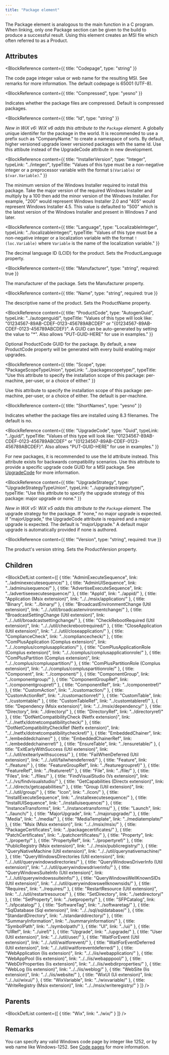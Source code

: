 ```yaml
---
title: "Package element"
---
```



The Package element is analogous to the main function in a C program. When linking, only one Package section
 can be given to the build to produce a successful result. Using this element creates an MSI file which often
 referred to as a Product.


## Attributes

<BlockWrapper>

  <BlockReference
    content={{
      title: "Codepage",
      type: "string"
    }}
  >
  The code page integer value or web name for the resulting MSI. See remarks for more information.
   The default codepage is 65001 (UTF-8).
  </BlockReference>

  <BlockReference
    content={{
      title: "Compressed",
      type: "yesno"
    }}
  >
  Indicates whether the package files are compressed. Default is compressed packages.
  </BlockReference>

  <BlockReference
    content={{
      title: "Id",
      type: "string"
    }}
  >
  _New in WiX v6: WiX v6 adds this attribute to the `Package` element._
   A globally unique identiifer for the package in the world. It is recommended to use a prefix such as "CompanyName." to
   create a namespace of sorts. By default, higher versioned upgrade lower versioned packages with the same Id. Use this
   attibute instead of the UpgradeCode attribute in new development.
  </BlockReference>

  <BlockReference
    content={{
      title: "InstallerVersion",
      type: "Integer",
      typeLink: "../integer/",
      typeTitle: "Values of this type must be a non-negative integer or a preprocessor variable with the format `$(Variable)` or `$(var.Variable)`."
    }}
  >
  The minimum version of the Windows Installer required to install this package. Take the major version of the required Windows Installer
   and multiply by a 100 then add the minor version of the Windows Installer. For example, "200" would represent Windows Installer 2.0 and
   "405" would represent Windows Installer 4.5. This value is defaulted to "500" which is the latest version of the Windows Installer and
   present in Windows 7 and later.
  </BlockReference>

  <BlockReference
    content={{
      title: "Language",
      type: "LocalizableInteger",
      typeLink: "../localizableinteger/",
      typeTitle: "Values of this type must be a non-negative integer or a localization variable with the format `!(loc.Variable)` where `Variable` is the name of the localization variable."
    }}
  >
  The decimal language ID (LCID) for the product. Sets the ProductLanguage property.
  </BlockReference>

  <BlockReference
    content={{
      title: "Manufacturer",
      type: "string",
      required: true
    }}
  >
  The manufacturer of the package. Sets the Manufacturer property.
  </BlockReference>

  <BlockReference
    content={{
      title: "Name",
      type: "string",
      required: true
    }}
  >
  The descriptive name of the product. Sets the ProductName property.
  </BlockReference>

  <BlockReference
    content={{
      title: "ProductCode",
      type: "AutogenGuid",
      typeLink: "../autogenguid/",
      typeTitle: "Values of this type will look like: \"01234567-89AB-CDEF-0123-456789ABCDEF\" or \"{01234567-89AB-CDEF-0123-456789ABCDEF}\". A GUID can be auto-generated by setting the value to \"*\". Also allows \"PUT-GUID-HERE\" for use in examples."
    }}
  >
  Optional ProductCode GUID for the package. By default, a new ProductCode property will be
   generated with every build enabling major upgrades.
  </BlockReference>

  <BlockReference
    content={{
      title: "Scope",
      type: "PackageScopeTypeUnion",
      typeLink: "../packagescopetype/",
      typeTitle: "Use this attribute to specify the installation scope of this package: per-machine, per-user, or a choice of either."
    }}
  >
  Use this attribute to specify the installation scope of this package: per-machine, per-user, or a choice of either. The default is per-machine.
  </BlockReference>

  <BlockReference
    content={{
      title: "ShortNames",
      type: "yesno"
    }}
  >
  Indicates whether the package files are installed using 8.3 filenames. The default is no.
  </BlockReference>

  <BlockReference
    content={{
      title: "UpgradeCode",
      type: "Guid",
      typeLink: "../guid/",
      typeTitle: "Values of this type will look like: \"01234567-89AB-CDEF-0123-456789ABCDEF\" or \"{01234567-89AB-CDEF-0123-456789ABCDEF}\". Also allows \"PUT-GUID-HERE\" for use in examples."
    }}
  >
  For new packages, it is recommended to use the Id attribute instead. This attribute exists for
   backwards compatibility scenarios. Use this attribute to provide a specific upgrade code GUID
   for a MSI package. See [UpgradeCode](https://learn.microsoft.com/en-us/windows/win32/msi/upgradecode) for more information.
  </BlockReference>

  <BlockReference
    content={{
      title: "UpgradeStrategy",
      type: "UpgradeStrategyTypeUnion",
      typeLink: "../upgradestrategytype/",
      typeTitle: "Use this attribute to specify the upgrade strategy of this package: major upgrade or none."
    }}
  >
  _New in WiX v5: WiX v5 adds this attribute to the `Package` element._
   The upgrade strategy for the package. If "none," no major upgrade is expected.
   If "majorUpgrade," the UpgradeCode attribute is required and a major upgrade is expected.
   The default is "majorUpgrade."
   A default major upgrade is automatically provided if none is authored.
  </BlockReference>

  <BlockReference
    content={{
      title: "Version",
      type: "string",
      required: true
    }}
  >
  The product's version string. Sets the ProductVersion property.
  </BlockReference>

</BlockWrapper>

## Children

<BlockDefList content={[
    {
      title: "AdminExecuteSequence",
      link: "../adminexecutesequence/"
    },
    {
      title: "AdminUISequence",
      link: "../adminuisequence/"
    },
    {
      title: "AdvertiseExecuteSequence",
      link: "../advertiseexecutesequence/"
    },
    {
      title: "AppId",
      link: "../appid/"
    },
    {
      title: "Application (Msix extension)",
      link: "../../msix/application/"
    },
    {
      title: "Binary",
      link: "../binary/"
    },
    {
      title: "BroadcastEnvironmentChange (Util extension)",
      link: "../../util/broadcastenvironmentchange/"
    },
    {
      title: "BroadcastSettingChange (Util extension)",
      link: "../../util/broadcastsettingchange/"
    },
    {
      title: "CheckRebootRequired (Util extension)",
      link: "../../util/checkrebootrequired/"
    },
    {
      title: "CloseApplication (Util extension)",
      link: "../../util/closeapplication/"
    },
    {
      title: "ComplianceCheck",
      link: "../compliancecheck/"
    },
    {
      title: "ComPlusApplication (Complus extension)",
      link: "../../complus/complusapplication/"
    },
    {
      title: "ComPlusApplicationRole (Complus extension)",
      link: "../../complus/complusapplicationrole/"
    },
    {
      title: "ComPlusPartition (Complus extension)",
      link: "../../complus/compluspartition/"
    },
    {
      title: "ComPlusPartitionRole (Complus extension)",
      link: "../../complus/compluspartitionrole/"
    },
    {
      title: "Component",
      link: "../component/"
    },
    {
      title: "ComponentGroup",
      link: "../componentgroup/"
    },
    {
      title: "ComponentGroupRef",
      link: "../componentgroupref/"
    },
    {
      title: "ComponentRef",
      link: "../componentref/"
    },
    {
      title: "CustomAction",
      link: "../customaction/"
    },
    {
      title: "CustomActionRef",
      link: "../customactionref/"
    },
    {
      title: "CustomTable",
      link: "../customtable/"
    },
    {
      title: "CustomTableRef",
      link: "../customtableref/"
    },
    {
      title: "Dependency (Msix extension)",
      link: "../../msix/dependency/"
    },
    {
      title: "Directory",
      link: "../directory/"
    },
    {
      title: "DirectoryRef",
      link: "../directoryref/"
    },
    {
      title: "DotNetCompatibilityCheck (Netfx extension)",
      link: "../../netfx/dotnetcompatibilitycheck/"
    },
    {
      title: "DotNetCompatibilityCheckRef (Netfx extension)",
      link: "../../netfx/dotnetcompatibilitycheckref/"
    },
    {
      title: "EmbeddedChainer",
      link: "../embeddedchainer/"
    },
    {
      title: "EmbeddedChainerRef",
      link: "../embeddedchainerref/"
    },
    {
      title: "EnsureTable",
      link: "../ensuretable/"
    },
    {
      title: "ExitEarlyWithSuccess (Util extension)",
      link: "../../util/exitearlywithsuccess/"
    },
    {
      title: "FailWhenDeferred (Util extension)",
      link: "../../util/failwhendeferred/"
    },
    {
      title: "Feature",
      link: "../feature/"
    },
    {
      title: "FeatureGroupRef",
      link: "../featuregroupref/"
    },
    {
      title: "FeatureRef",
      link: "../featureref/"
    },
    {
      title: "File",
      link: "../file/"
    },
    {
      title: "Files",
      link: "../files/"
    },
    {
      title: "FindVisualStudio (Vs extension)",
      link: "../../vs/findvisualstudio/"
    },
    {
      title: "GetCapabilities (Directx extension)",
      link: "../../directx/getcapabilities/"
    },
    {
      title: "Group (Util extension)",
      link: "../../util/group/"
    },
    {
      title: "Icon",
      link: "../icon/"
    },
    {
      title: "InstallExecuteSequence",
      link: "../installexecutesequence/"
    },
    {
      title: "InstallUISequence",
      link: "../installuisequence/"
    },
    {
      title: "InstanceTransforms",
      link: "../instancetransforms/"
    },
    {
      title: "Launch",
      link: "../launch/"
    },
    {
      title: "MajorUpgrade",
      link: "../majorupgrade/"
    },
    {
      title: "Media",
      link: "../media/"
    },
    {
      title: "MediaTemplate",
      link: "../mediatemplate/"
    },
    {
      title: "Msix (Msix extension)",
      link: "../../msix/msix/"
    },
    {
      title: "PackageCertificates",
      link: "../packagecertificates/"
    },
    {
      title: "PatchCertificates",
      link: "../patchcertificates/"
    },
    {
      title: "Property",
      link: "../property/"
    },
    {
      title: "PropertyRef",
      link: "../propertyref/"
    },
    {
      title: "PublicRegistry (Msix extension)",
      link: "../../msix/publicregistry/"
    },
    {
      title: "QueryNativeMachine (Util extension)",
      link: "../../util/querynativemachine/"
    },
    {
      title: "QueryWindowsDirectories (Util extension)",
      link: "../../util/querywindowsdirectories/"
    },
    {
      title: "QueryWindowsDriverInfo (Util extension)",
      link: "../../util/querywindowsdriverinfo/"
    },
    {
      title: "QueryWindowsSuiteInfo (Util extension)",
      link: "../../util/querywindowssuiteinfo/"
    },
    {
      title: "QueryWindowsWellKnownSIDs (Util extension)",
      link: "../../util/querywindowswellknownsids/"
    },
    {
      title: "Requires",
      link: "../requires/"
    },
    {
      title: "RestartResource (Util extension)",
      link: "../../util/restartresource/"
    },
    {
      title: "SetDirectory",
      link: "../setdirectory/"
    },
    {
      title: "SetProperty",
      link: "../setproperty/"
    },
    {
      title: "SFPCatalog",
      link: "../sfpcatalog/"
    },
    {
      title: "SoftwareTag",
      link: "../softwaretag/"
    },
    {
      title: "SqlDatabase (Sql extension)",
      link: "../../sql/sqldatabase/"
    },
    {
      title: "StandardDirectory",
      link: "../standarddirectory/"
    },
    {
      title: "SummaryInformation",
      link: "../summaryinformation/"
    },
    {
      title: "SymbolPath",
      link: "../symbolpath/"
    },
    {
      title: "UI",
      link: "../ui/"
    },
    {
      title: "UIRef",
      link: "../uiref/"
    },
    {
      title: "Upgrade",
      link: "../upgrade/"
    },
    {
      title: "User (Util extension)",
      link: "../../util/user/"
    },
    {
      title: "WaitForEvent (Util extension)",
      link: "../../util/waitforevent/"
    },
    {
      title: "WaitForEventDeferred (Util extension)",
      link: "../../util/waitforeventdeferred/"
    },
    {
      title: "WebApplication (Iis extension)",
      link: "../../iis/webapplication/"
    },
    {
      title: "WebAppPool (Iis extension)",
      link: "../../iis/webapppool/"
    },
    {
      title: "WebDirProperties (Iis extension)",
      link: "../../iis/webdirproperties/"
    },
    {
      title: "WebLog (Iis extension)",
      link: "../../iis/weblog/"
    },
    {
      title: "WebSite (Iis extension)",
      link: "../../iis/website/"
    },
    {
      title: "WixUI (Ui extension)",
      link: "../../ui/wixui/"
    },
    {
      title: "WixVariable",
      link: "../wixvariable/"
    },
    {
      title: "WriteRegistry (Msix extension)",
      link: "../../msix/writeregistry/"
    }
  ]}
/>

## Parents

<BlockDefList content={[
    {
      title: "Wix",
      link: "../wix/"
    }
  ]}
/>

## Remarks

You can specify any valid Windows code page by integer like 1252, or by web name like Windows-1252. See [Code pages](../../../tools/codepage/) for more information.

